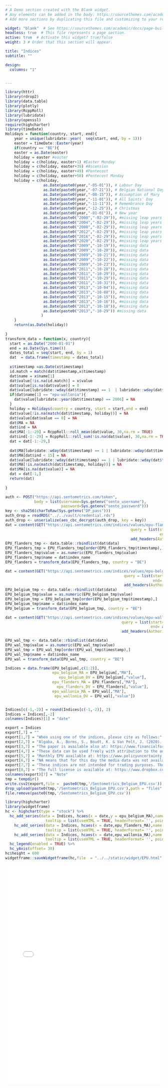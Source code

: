 ```yaml
---
# A Demo section created with the Blank widget.
# Any elements can be added in the body: https://sourcethemes.com/academic/docs/writing-markdown-latex/
# Add more sections by duplicating this file and customizing to your requirements.

widget: "blank"  # See https://sourcethemes.com/academic/docs/page-builder/
headless: true  # This file represents a page section.
active: true  # Activate this widget? true/false
weight: 3 # Order that this section will appear.

title: "Indices"
subtitle: ""

design:
  columns: "1"


---
```


```r
library(httr)
library(rdrop2)
library(data.table)
library(plotly)    
library(RcppRoll)
library(lubridate)
library(openssl)
require(highcharter)
library(timeDate)
Holidays = function(country, start, end){
    year = unique(lubridate::year(  seq(start, end, by = 1)))
    easter = timeDate::Easter(year)
    if(country == "BE"){
    easter = as.Date(easter)
    holiday = easter #easter
    holiday = c(holiday, easter+1) #Easter Monday
    holiday = c(holiday, easter+39) #Ascension
    holiday = c(holiday, easter+49) #Pentecost
    holiday = c(holiday, easter+50) #Pentecost Monday
    holiday = c(holiday,
                 as.Date(paste0(year,"-05-01")), # Labour Day
                 as.Date(paste0(year,"-07-21")), # Belgian National Day
                 as.Date(paste0(year,"-08-15")), # Assumption of Mary
                 as.Date(paste0(year,"-11-01")), # All Saints' Day
                 as.Date(paste0(year,"-11-11")), # Remembrance Day
                 as.Date(paste0(year,"-12-25")), # Christmas
                 as.Date(paste0(year,"-01-01")), # New year
                 as.Date(paste0("2000","-02-29")), #missing leap years 29
                 as.Date(paste0("2004","-02-29")), #missing leap years 29
                 as.Date(paste0("2008","-02-29")), #missing leap years 29
                 as.Date(paste0("2012","-02-29")), #missing leap years 29
                 as.Date(paste0("2016","-02-29")), #missing leap years 29
                 as.Date(paste0("2020","-02-29")), #missing leap years 29
                 as.Date(paste0("2009","-10-19")), #missing data
                 as.Date(paste0("2009","-10-20")), #missing data
                 as.Date(paste0("2009","-10-21")), #missing data
                 as.Date(paste0("2009","-10-22")), #missing data
                 as.Date(paste0("2009","-10-23")), #missing data
                 as.Date(paste0("2011","-10-28")), #missing data
                 as.Date(paste0("2011","-10-29")), #missing data
                 as.Date(paste0("2011","-10-29")), #missing data
                 as.Date(paste0("2011","-10-31")), #missing data
                 as.Date(paste0("2013","-10-04")), #missing data
                 as.Date(paste0("2013","-10-08")), #missing data
                 as.Date(paste0("2013","-10-15")), #missing data
                 as.Date(paste0("2013","-10-16")), #missing data
                 as.Date(paste0("2013","-10-18")), #missing data
                 as.Date(paste0("2013","-10-29")) #missing data
                )
    }
    return(as.Date(holiday))
    
}
transform_data = function(x, country){
  start = as.Date("2000-01-01")
  end = as.Date(Sys.time())
  dates_total = seq(start, end, by = 1)
  dat  = data.frame(timestamp = dates_total)
  
  x$timestamp =as.Date(x$timestamp)
  id.match = match(dat$timestamp,x$timestamp)
  dat$name = x$name[1]
  dat$value[!is.na(id.match)] = x$value
  dat$value[is.na(dat$value)] = 0
  dat$value[lubridate::wday(dat$timestamp) == 1  | lubridate::wday(dat$timestamp) == 7] = NA
  if(dat$name[1] == "epu-wallonia"){
    dat$value[lubridate::year(dat$timestamp) == 2006] = NA
  }
  holiday = Holidays(country = country, start = start,end = end)
  dat$value[!is.na(match(dat$timestamp, holiday))] = NA
  dat$value[dat$value == 0] = NA
  dat$MA = NA
  dat$ind = NA
  dat$MA[-1:-29] = RcppRoll::roll_mean(dat$value, 30,na.rm = TRUE)
  dat$ind[-1:-29] = RcppRoll::roll_sum(!is.na(dat$value), 30,na.rm = TRUE)
  dat = dat[-1:-29,]
  
  dat$MA[lubridate::wday(dat$timestamp) == 1 | lubridate::wday(dat$timestamp) == 7] = NA
  dat$MA[dat$ind < 15] = NA
  dat$value[lubridate::wday(dat$timestamp) == 1 | lubridate::wday(dat$timestamp) == 7] = NA
  dat$MA[!is.na(match(dat$timestamp, holiday))] = NA
  dat$MA[is.na(dat$value)] = NA
  dat = dat[-1,]
  return(dat)
  
}
```
```r
auth <- POST("https://api.sentometrics.com/token", 
             body = list(username=Sys.getenv("sento_username"),
                         password=Sys.getenv("sento_password")))
key <- sha256(charToRaw(Sys.getenv("DP_pass")))
auth_drop = readRDS("../../vault/credential.rds")
auth_drop <- unserialize(aes_cbc_decrypt(auth_drop, key = key))
dat = content(GET("https://api.sentometrics.com/indices/values/epu-flanders/D/1.0.0", 
                                                        query = list(start= "2000-01-01",
                                                                     end= as.character(as.Date(Sys.time()))),
                                                        add_headers(Authorization = paste0("Bearer ", content(auth)$access_token))))
EPU_flanders_tmp <- data.table::rbindlist(dat$data)
EPU_flanders_tmp = EPU_flanders_tmp[order(EPU_flanders_tmp$timestamp),]
EPU_flanders_tmp$value = as.numeric(EPU_flanders_tmp$value)
EPU_flanders_tmp$name = dat$index_name
EPU_flanders = transform_data(EPU_flanders_tmp, country = "BE")

dat = content(GET("https://api.sentometrics.com/indices/values/epu-belgium/D/1.0.0", 
                                                     query = list(start= "2000-01-01",
                                                                  end= as.character(as.Date(Sys.time()))),
                                                     add_headers(Authorization = paste0("Bearer ", content(auth)$access_token))))
EPU_belgium_tmp <- data.table::rbindlist(dat$data)
EPU_belgium_tmp$value = as.numeric(EPU_belgium_tmp$value)
EPU_belgium_tmp = EPU_belgium_tmp[order(EPU_belgium_tmp$timestamp),]
EPU_belgium_tmp$name = dat$index_name
EPU_belgium = transform_data(EPU_belgium_tmp, country = "BE")

dat = content(GET("https://api.sentometrics.com/indices/values/epu-wallonia/D/1.0.0", 
                                                    query = list(start= "2000-01-01",
                                                                 end= as.character(as.Date(Sys.time()))),
                                                    add_headers(Authorization = paste0("Bearer ", content(auth)$access_token))))

EPU_wal_tmp <- data.table::rbindlist(dat$data)
EPU_wal_tmp$value = as.numeric(EPU_wal_tmp$value)
EPU_wal_tmp = EPU_wal_tmp[order(EPU_wal_tmp$timestamp),]
EPU_wal_tmp$name = dat$index_name
EPU_wal = transform_data(EPU_wal_tmp, country = "BE")

Indices = data.frame(EPU_belgium[,c(1:2)],
                     epu_belgium_MA = EPU_belgium[,"MA"],
                        epu_belgium_DV = EPU_belgium[,"value"],
                     epu_flanders_MA = EPU_flanders[,"MA"],
                       epu_flanders_DV = EPU_flanders[,"value"],
                     epu_wallonia_MA = EPU_wal[,"MA"],
                      epu_wallonia_DV = EPU_wal[,"value"])


Indices[c(-1,-2)] = round(Indices[c(-1,-2)], 2)
Indices = Indices[,-2]
colnames(Indices)[1] = "date"

export = Indices
export[,7] = ""
export[1,7] = "When using one of the indices, please cite as follows:"
export[2,7] = "Algaba, A., Borms, S., Boudt, K. & Van Pelt, J. (2020). The Economic Policy Uncertainty index for Flanders, Wallonia and Belgium. Research note. doi: 10.2139/ssrn.3580000"
export[3,7] = "The paper is available also at: https://www.financialforum.be/doc/doc/review/2020/bfw-digitaal-editie6-2020-06-algaba-borms-boudt-vanpelt.pdf"
export[4,7] = "These data can be used freely with attribution to the authors, the paper, and the website."
export[5,7] = "Monthly EPU available at: https://www.policyuncertainty.com/belgium_monthly.html"
export[6,7] = "NA means that for this day the media data was not available for reasons of holidays (or Sundays) or technical issues in the database."
export[7,7] = "These indices are not intended for trading purposes. These indices are not appropriate for the purposes of making a decision to carry out a transaction or trade. Nor does it provide any form of advice (investment, tax, legal) amounting to investment advice, or make any recommendations regarding particular financial instruments, investments or products. These indices may discontinue or change at any time, without notice. We do not guarantee or warrant the accuracy, completeness or timeliness of the indices. These indices are provided “as is”, without any warranties. Neither the providers (sentometrics-research.com) of these indices nor any of its affiliates shall be liable for any loss resulting from use of these indices."
export[8,7] = "The full license is available at: https://www.dropbox.com/s/jwjh4b08zvq09nv/LICENSE.txt?dl=0" 
colnames(export)[7] = "Note"
tmp = tempdir()
write.csv2(export,file =  paste0(tmp,'/Sentometrics_Belgium_EPU.csv'))
drop_upload(paste0(tmp,'/Sentometrics_Belgium_EPU.csv'),path = "files", dtoken = auth_drop)
file.remove(paste0(tmp,'/Sentometrics_Belgium_EPU.csv'))
```

```r
library(highcharter)
library(widgetframe)
hc <- highchart(type = "stock") %>% 
  hc_add_series(data = Indices, hcaes(x = date,y = epu_belgium_MA),name = "epu-belgium", id = "epu_belgium_MA", type = "line",
                  tooltip = list(useHTML = TRUE, headerFormat= '', pointFormat = "<b>{series.name}</b><br> Date {point.date} <br/>  Daily Value = {point.epu_belgium_DV} <br/> 30-MA = {point.epu_belgium_MA}"))  %>% 
    hc_add_series(data = Indices, hcaes(x = date,epu_flanders_MA),name = "epu-flanders", id = "epu_belgium_MA", type = "line",
                  tooltip = list(useHTML = TRUE, headerFormat= '', pointFormat = "<b>{series.name}</b><br> Date {point.date} <br/>  Daily Value = {point.epu_flanders_DV} <br/> 30-MA = {point.epu_flanders_MA}"))  %>% 
    hc_add_series(data = Indices, hcaes(x = date,epu_wallonia_MA),name = "epu-wallonia", id = "epu_belgium_MA", type = "line",
                  tooltip = list(useHTML = TRUE, headerFormat= '', pointFormat = "<b>{series.name}</b><br> Date {point.date} <br/>  Daily Value = {point.epu_wallonia_DV} <br/> 30-MA = {point.epu_wallonia_MA}"))  %>% 
  hc_legend(enabled = TRUE) %>%
  hc_yAxis(offset= 30)
hc$height = 600
widgetframe::saveWidgetframe(hc,file  = "../../static/widget/EPU.html", selfcontained = TRUE)

```
<div>
<iframe height="700" width="100%" frameborder="no" src="widget/EPU.html"> </iframe>
</div>

